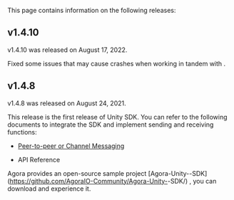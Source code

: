 <PlatformWrapper platform="unity">

This page contains information on the following releases:

## v1.4.10
v1.4.10 was released on August 17, 2022.

Fixed some issues that may cause crashes when working in tandem with <Vg k="VSDK" />.

## v1.4.8
v1.4.8 was released on August 24, 2021.

This release is the first release of <Vg k="MESS" /> Unity SDK. You can refer to the following documents to integrate the SDK and implement <Vg k="SIG"/> sending and receiving functions:

- [Peer-to-peer or Channel Messaging](../get-started/get-started-sdk)

- <Link to="{{Global.SIG_SDK_API_CSHARP}}/index.html">API Reference</Link>

Agora provides an open-source sample project [Agora-Unity-<Vg k="MESS" />-SDK](https://github.com/AgoraIO-Community/Agora-Unity-<Vg k="MESS" />-SDK/) , you can download and experience it.

</PlatformWrapper>